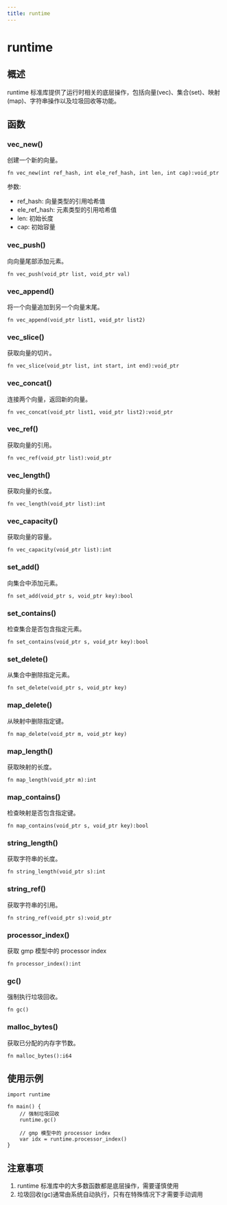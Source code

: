 ```yaml
---
title: runtime
---
```


# runtime

## 概述
runtime 标准库提供了运行时相关的底层操作，包括向量(vec)、集合(set)、映射(map)、字符串操作以及垃圾回收等功能。

## 函数

### vec_new()
创建一个新的向量。

```nature
fn vec_new(int ref_hash, int ele_ref_hash, int len, int cap):void_ptr
```

参数:
- ref_hash: 向量类型的引用哈希值
- ele_ref_hash: 元素类型的引用哈希值
- len: 初始长度
- cap: 初始容量

### vec_push()
向向量尾部添加元素。

```nature
fn vec_push(void_ptr list, void_ptr val)
```

### vec_append()
将一个向量追加到另一个向量末尾。

```nature
fn vec_append(void_ptr list1, void_ptr list2)
```

### vec_slice()
获取向量的切片。

```nature
fn vec_slice(void_ptr list, int start, int end):void_ptr
```

### vec_concat()
连接两个向量，返回新的向量。

```nature
fn vec_concat(void_ptr list1, void_ptr list2):void_ptr
```

### vec_ref()
获取向量的引用。

```nature
fn vec_ref(void_ptr list):void_ptr
```

### vec_length()
获取向量的长度。

```nature
fn vec_length(void_ptr list):int
```

### vec_capacity()
获取向量的容量。

```nature
fn vec_capacity(void_ptr list):int
```

### set_add()
向集合中添加元素。

```nature
fn set_add(void_ptr s, void_ptr key):bool
```

### set_contains()
检查集合是否包含指定元素。

```nature
fn set_contains(void_ptr s, void_ptr key):bool
```

### set_delete()
从集合中删除指定元素。

```nature
fn set_delete(void_ptr s, void_ptr key)
```

### map_delete()
从映射中删除指定键。

```nature
fn map_delete(void_ptr m, void_ptr key)
```

### map_length()
获取映射的长度。

```nature
fn map_length(void_ptr m):int
```

### map_contains()
检查映射是否包含指定键。

```nature
fn map_contains(void_ptr s, void_ptr key):bool
```

### string_length()
获取字符串的长度。

```nature
fn string_length(void_ptr s):int
```

### string_ref()
获取字符串的引用。

```nature
fn string_ref(void_ptr s):void_ptr
```

### processor_index()
获取 gmp 模型中的 processor index

```nature
fn processor_index():int
```

### gc()
强制执行垃圾回收。

```nature
fn gc()
```

### malloc_bytes()
获取已分配的内存字节数。

```nature
fn malloc_bytes():i64
```

## 使用示例

```nature
import runtime

fn main() {
    // 强制垃圾回收
    runtime.gc()
    
    // gmp 模型中的 processor index
    var idx = runtime.processor_index()
}
```

## 注意事项
1. runtime 标准库中的大多数函数都是底层操作，需要谨慎使用
2. 垃圾回收(gc)通常由系统自动执行，只有在特殊情况下才需要手动调用
